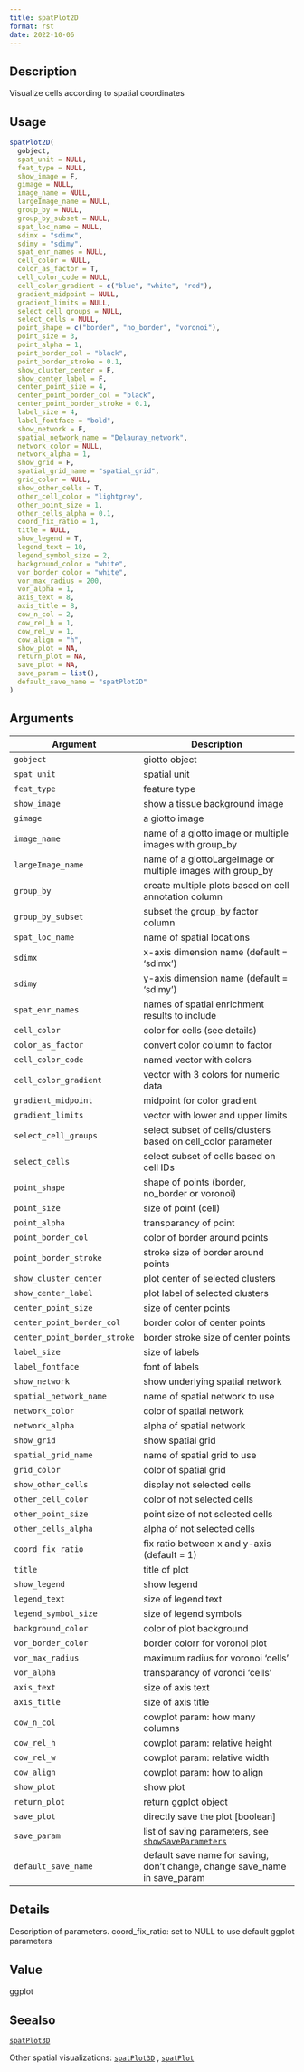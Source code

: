 ```yaml
--- 
title: spatPlot2D 
format: rst 
date: 2022-10-06 
--- 
```


## Description

Visualize cells according to spatial coordinates


## Usage

```r
spatPlot2D(
  gobject,
  spat_unit = NULL,
  feat_type = NULL,
  show_image = F,
  gimage = NULL,
  image_name = NULL,
  largeImage_name = NULL,
  group_by = NULL,
  group_by_subset = NULL,
  spat_loc_name = NULL,
  sdimx = "sdimx",
  sdimy = "sdimy",
  spat_enr_names = NULL,
  cell_color = NULL,
  color_as_factor = T,
  cell_color_code = NULL,
  cell_color_gradient = c("blue", "white", "red"),
  gradient_midpoint = NULL,
  gradient_limits = NULL,
  select_cell_groups = NULL,
  select_cells = NULL,
  point_shape = c("border", "no_border", "voronoi"),
  point_size = 3,
  point_alpha = 1,
  point_border_col = "black",
  point_border_stroke = 0.1,
  show_cluster_center = F,
  show_center_label = F,
  center_point_size = 4,
  center_point_border_col = "black",
  center_point_border_stroke = 0.1,
  label_size = 4,
  label_fontface = "bold",
  show_network = F,
  spatial_network_name = "Delaunay_network",
  network_color = NULL,
  network_alpha = 1,
  show_grid = F,
  spatial_grid_name = "spatial_grid",
  grid_color = NULL,
  show_other_cells = T,
  other_cell_color = "lightgrey",
  other_point_size = 1,
  other_cells_alpha = 0.1,
  coord_fix_ratio = 1,
  title = NULL,
  show_legend = T,
  legend_text = 10,
  legend_symbol_size = 2,
  background_color = "white",
  vor_border_color = "white",
  vor_max_radius = 200,
  vor_alpha = 1,
  axis_text = 8,
  axis_title = 8,
  cow_n_col = 2,
  cow_rel_h = 1,
  cow_rel_w = 1,
  cow_align = "h",
  show_plot = NA,
  return_plot = NA,
  save_plot = NA,
  save_param = list(),
  default_save_name = "spatPlot2D"
)
```


## Arguments

Argument      |Description
------------- |----------------
`gobject`     |     giotto object
`spat_unit`     |     spatial unit
`feat_type`     |     feature type
`show_image`     |     show a tissue background image
`gimage`     |     a giotto image
`image_name`     |     name of a giotto image or multiple images with group_by
`largeImage_name`     |     name of a giottoLargeImage or multiple images with group_by
`group_by`     |     create multiple plots based on cell annotation column
`group_by_subset`     |     subset the group_by factor column
`spat_loc_name`     |     name of spatial locations
`sdimx`     |     x-axis dimension name (default = 'sdimx')
`sdimy`     |     y-axis dimension name (default = 'sdimy')
`spat_enr_names`     |     names of spatial enrichment results to include
`cell_color`     |     color for cells (see details)
`color_as_factor`     |     convert color column to factor
`cell_color_code`     |     named vector with colors
`cell_color_gradient`     |     vector with 3 colors for numeric data
`gradient_midpoint`     |     midpoint for color gradient
`gradient_limits`     |     vector with lower and upper limits
`select_cell_groups`     |     select subset of cells/clusters based on cell_color parameter
`select_cells`     |     select subset of cells based on cell IDs
`point_shape`     |     shape of points (border, no_border or voronoi)
`point_size`     |     size of point (cell)
`point_alpha`     |     transparancy of point
`point_border_col`     |     color of border around points
`point_border_stroke`     |     stroke size of border around points
`show_cluster_center`     |     plot center of selected clusters
`show_center_label`     |     plot label of selected clusters
`center_point_size`     |     size of center points
`center_point_border_col`     |     border color of center points
`center_point_border_stroke`     |     border stroke size of center points
`label_size`     |     size of labels
`label_fontface`     |     font of labels
`show_network`     |     show underlying spatial network
`spatial_network_name`     |     name of spatial network to use
`network_color`     |     color of spatial network
`network_alpha`     |     alpha of spatial network
`show_grid`     |     show spatial grid
`spatial_grid_name`     |     name of spatial grid to use
`grid_color`     |     color of spatial grid
`show_other_cells`     |     display not selected cells
`other_cell_color`     |     color of not selected cells
`other_point_size`     |     point size of not selected cells
`other_cells_alpha`     |     alpha of not selected cells
`coord_fix_ratio`     |     fix ratio between x and y-axis (default = 1)
`title`     |     title of plot
`show_legend`     |     show legend
`legend_text`     |     size of legend text
`legend_symbol_size`     |     size of legend symbols
`background_color`     |     color of plot background
`vor_border_color`     |     border colorr for voronoi plot
`vor_max_radius`     |     maximum radius for voronoi 'cells'
`vor_alpha`     |     transparancy of voronoi 'cells'
`axis_text`     |     size of axis text
`axis_title`     |     size of axis title
`cow_n_col`     |     cowplot param: how many columns
`cow_rel_h`     |     cowplot param: relative height
`cow_rel_w`     |     cowplot param: relative width
`cow_align`     |     cowplot param: how to align
`show_plot`     |     show plot
`return_plot`     |     return ggplot object
`save_plot`     |     directly save the plot [boolean]
`save_param`     |     list of saving parameters, see [`showSaveParameters`](#showsaveparameters)
`default_save_name`     |     default save name for saving, don't change, change save_name in save_param


## Details

Description of parameters.
 coord_fix_ratio: set to NULL to use default ggplot parameters


## Value

ggplot


## Seealso

[`spatPlot3D`](#spatplot3d) 
 
 Other spatial visualizations:
 [`spatPlot3D`](#spatplot3d) ,
 [`spatPlot`](#spatplot)


